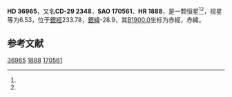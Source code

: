 {{Starbox begin
| name = HD 36965
}}
{{Starbox observe
| epoch = [[J2000.0|J2000.0]]
| constell = {{星座名待查}}<ref name=SIMBAD>{{cite web
 | url=http://simbad.u-strasbg.fr/simbad/sim-id?Ident=HR+1888
 | title=Pulsating variable Star
 | publisher=Centre de Données astronomiques de Strasbourg
 | work=SIMBAD
 | accessdate=2012-07-13
 | archive-date=2016-03-16
 | archive-url=https://web.archive.org/web/20160316232602/http://simbad.u-strasbg.fr/simbad/sim-id?Ident=HR%201888
 | dead-url=no
 }}</ref><ref name=DATA>{{cite web
 | url=http://vizier.u-strasbg.fr/viz-bin/VizieR-5?-out.add=.&-source=5050&-corr=PK=HR&-out.max=9999&HR=1888
 | title=VizieR Detailed Page
 | accessdate=2012-07-13
 | archive-date=2016-03-04
 | archive-url=https://web.archive.org/web/20160304210904/http://vizier.u-strasbg.fr/viz-bin/VizieR-5?-out.add=.&-source=5050&-corr=PK=HR&-out.max=9999&HR=1888
 | dead-url=no
 }}</ref>
| 星官 = 
| ra = {{RA|5|33|52.1}}<ref name=SIMBAD /><ref name=DATA />
| dec = {{DEC|-29|50|56}}<ref name=SIMBAD /><ref name=DATA />
| appmag_v = 6.53<ref name=SIMBAD /><ref name=DATA />
}}
{{Starbox character
| class = A0V<ref name=SIMBAD /><ref name=DATA />
| b-v = -0.02<ref name=SIMBAD /><ref name=DATA />
| u-b = <ref name=SIMBAD /><ref name=DATA />
| r-i = <ref name=SIMBAD /><ref name=DATA />
| variable = 
}}
{{Starbox astrometry
| radial_v = 
| prop_mo_ra = 15
| parallax = 
| p_error = 
}}
{{Starbox catalog
| names =CD-29 2348，[[SAO星表|SAO]] 170561，[[HD星表|HD]] 36965，[[HR星表|HR]] 1888}}
{{Starbox reference |Simbad=HR+1888}}
{{Starbox end}}

'''HD 36965'''，又名'''CD-29 2348'''，'''SAO 170561'''、'''HR 1888'''，是一颗恒星<ref name=SIMBAD /><ref name=DATA />，视星等为6.53，位于[[銀道座標系|銀經]]233.78，[[銀道座標系|銀緯]]-28.9，其[[B1900.0|B1900.0]]坐标为赤經{{RA|5|30|0.8}}，赤緯{{DEC|-29|-28.9|2}}。

== 参考文献 ==
{{reflist}}

{{star-stub}}

[[Category:HD和HDE天體|36965]]
[[Category:HR天體|1888]]
[[Category:SAO天體|170561]]